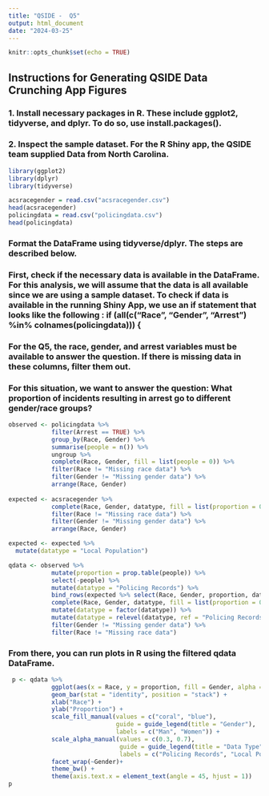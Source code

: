 ```yaml
---
title: "QSIDE -  Q5"
output: html_document
date: "2024-03-25"
---
```


```r
knitr::opts_chunk$set(echo = TRUE)
```

## Instructions for Generating QSIDE Data Crunching App Figures

### 1. Install necessary packages in R. These include ggplot2, tidyverse, and dplyr. To do so, use install.packages().

### 2. Inspect the sample dataset. For the R Shiny app, the QSIDE team supplied Data from North Carolina.

```r
library(ggplot2)
library(dplyr)
library(tidyverse)
```

```r
acsracegender = read.csv("acsracegender.csv")
head(acsracegender)
policingdata = read.csv("policingdata.csv")
head(policingdata)
```

### Format the DataFrame using tidyverse/dplyr. The steps are described below. 

### First, check if the necessary data is available in the DataFrame. For this analysis, we will assume that the data is all available since we are using a sample dataset. To check if data is available in the running Shiny App, we use an if statement that looks like the following : if (all(c("Race", "Gender", "Arrest") %in% colnames(policingdata))) {





### For the Q5, the race, gender, and arrest variables must be available to answer the question. If there is missing data in these columns, filter them out. 

### For this situation, we want to answer the question: What proportion of incidents resulting in arrest go to different gender/race groups?

```r
observed <- policingdata %>%
            filter(Arrest == TRUE) %>%
            group_by(Race, Gender) %>%
            summarise(people = n()) %>%
            ungroup %>%
            complete(Race, Gender, fill = list(people = 0)) %>%
            filter(Race != "Missing race data") %>%
            filter(Gender != "Missing gender data") %>%
            arrange(Race, Gender)
          
expected <- acsracegender %>%
            complete(Race, Gender, datatype, fill = list(proportion = 0)) %>%
            filter(Race != "Missing race data") %>%
            filter(Gender != "Missing gender data") %>%
            arrange(Race, Gender)

expected <- expected %>%
  mutate(datatype = "Local Population")

qdata <- observed %>%
            mutate(proportion = prop.table(people)) %>%
            select(-people) %>%
            mutate(datatype = "Policing Records") %>%
            bind_rows(expected %>% select(Race, Gender, proportion, datatype)) %>%
            complete(Race, Gender, datatype, fill = list(proportion = 0)) %>%
            mutate(datatype = factor(datatype)) %>%
            mutate(datatype = relevel(datatype, ref = "Policing Records")) %>%
            filter(Gender != "Missing gender data") %>%
            filter(Race != "Missing race data")
```

### From there, you can run plots in R using the filtered qdata DataFrame. 

```r
 p <- qdata %>%
            ggplot(aes(x = Race, y = proportion, fill = Gender, alpha = datatype)) +
            geom_bar(stat = "identity", position = "stack") +
            xlab("Race") + 
            ylab("Proportion") + 
            scale_fill_manual(values = c("coral", "blue"),
                              guide = guide_legend(title = "Gender"), 
                              labels = c("Man", "Women")) + 
            scale_alpha_manual(values = c(0.3, 0.7),
                               guide = guide_legend(title = "Data Type"),
                               labels = c("Policing Records", "Local Population")) +
            facet_wrap(~Gender)+ 
            theme_bw() +
            theme(axis.text.x = element_text(angle = 45, hjust = 1)) 
p
```